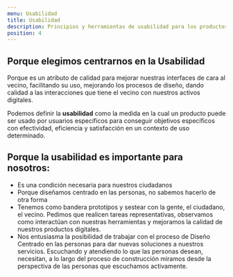 ```yaml
---
menu: Usabilidad
title: Usabilidad
description: Principios y herramientas de usabilidad para los productos digitales del GCBA
position: 4
---
```


## Porque elegimos centrarnos en la Usabilidad 

Porque es un atributo de calidad para mejorar nuestras interfaces de cara al vecino, facilitando su uso, mejorando los procesos de diseño, dando calidad a las interacciones que tiene el vecino con nuestros activos digitales.

  Podemos definir la **usabilidad** como la medida en la cual un producto puede ser usado por usuarios específicos para conseguir objetivos específicos con efectividad, eficiencia y satisfacción en un contexto de uso determinado.

## Porque la usabilidad es importante para nosotros:

- Es una condición necesaria para nuestros ciudadanos 
- Porque diseñamos centrado en las personas, no sabemos hacerlo de otra forma
- Tenemos como bandera prototipos y sestear con la gente, el ciudadano, el vecino. Pedimos que realicen tareas representativas, observamos como interactúan con nuestras herramientas y mejoramos la calidad de nuestros productos digitales.
- Nos entusiasma la posibilidad de trabajar con el proceso de Diseño Centrado en las personas para dar nuevas soluciones a nuestros servicios. Escuchando y atendiendo lo que las personas desean, necesitan, a lo largo del proceso de construcción miramos desde la perspectiva de las personas que escuchamos activamente.
